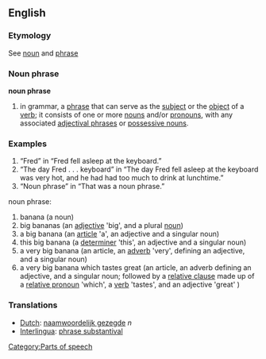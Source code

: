 ==English==
===Etymology===
See [[noun]] and [[phrase]]
===Noun phrase===
'''noun phrase'''
# in grammar, a [[phrase]] that can serve as the [[subject]] or the [[object]] of a [[verb]]; it consists of one or more [[noun]]s and/or [[pronoun]]s, with any associated [[adjectival phrases]] or [[possessive noun]]s.

===Examples===
# “Fred” in “Fred fell asleep at the keyboard.”
# “The day Fred . . . keyboard” in “The day Fred fell asleep at the keyboard was very hot, and he had had too much to drink at lunchtime.”
# “Noun phrase” in “That was a noun phrase.”
noun phrase:
# banana (a noun)
# big bananas (an [[adjective]] 'big', and a plural [[noun]])
# a big banana (an [[article]] 'a', an adjective and a singular noun)
# this big banana (a [[determiner]] 'this', an adjective and a singular noun)
# a very big banana (an article, an [[adverb]] 'very', defining an adjective, and a singular noun)
# a very big banana which tastes great (an article, an adverb defining an adjective, and a singular noun; followed by a [[relative clause]] made up of a [[relative pronoun]] 'which', a [[verb]] 'tastes', and an adjective 'great' )

===Translations===
*[[Dutch]]: [[naamwoordelijk gezegde]] ''n''
*[[Interlingua]]: [[phrase substantival]]

[[Category:Parts of speech]]